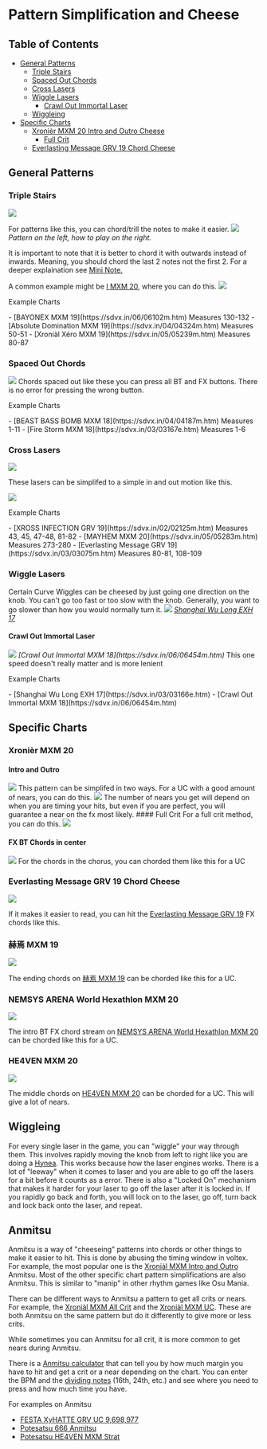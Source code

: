 
# Pattern Simplification and Cheese
## Table of Contents
- [General Patterns](#general-patterns)
  - [Triple Stairs](#triple-stairs)
  - [Spaced Out Chords](#spaced-out-chords)
  - [Cross Lasers](#cross-lasers)
  - [Wiggle Lasers](#wiggle-lasers)
    - [Crawl Out Immortal Laser](#crawl-out-immortal-laser)
  - [Wiggleing](#wiggleing)
- [Specific Charts](#specific-charts)
  - [Xronièr MXM 20 Intro and Outro Cheese](#xronièr-mxm-20-intro-and-outro-cheese)
    - [Full Crit](#full-crit)
  - [Everlasting Message GRV 19 Chord Cheese](#everlasting-message-grv-19-chord-cheese)

## General Patterns

### Triple Stairs
<Image src="/guides/specific-pattern-cheese/triples.png"/>

For patterns like this, you can chord/trill the notes to make it easier.
<Image src="/guides/specific-pattern-cheese/chordtriple.png"/>
<em className="flex justify-center">Pattern on the left, how to play on the right.</em>

It is important to note that it is better to chord it with outwards instead of inwards. Meaning, you should chord the last 2 notes not the first 2. For a deeper explaination see [Mini Note.](https://note.com/mini208/n/n3d77e9743e68)

A common example might be [I MXM 20](https://sdvx.in/04/04238m.htm), where you can do this.
<Image src="/guides/specific-pattern-cheese/Icheese.png"/>

<p className="text-lg font-bold">Example Charts</p>
- [BAYONEX MXM 19](https://sdvx.in/06/06102m.htm) Measures 130-132
- [Absolute Domination MXM 19](https://sdvx.in/04/04324m.htm) Measures 50-51
- [Xroniàl Xéro MXM 19](https://sdvx.in/05/05239m.htm) Measures 80-87


### Spaced Out Chords
<Image src="/guides/specific-pattern-cheese/space_chords.png"/>
Chords spaced out like these you can press all BT and FX buttons. There is no error for pressing the wrong button.

<p className="text-lg font-bold">Example Charts</p>
- [BEAST BASS BOMB MXM 18](https://sdvx.in/04/04187m.htm) Measures 1-11
- [Fire Storm MXM 18](https://sdvx.in/03/03167e.htm) Measures 1-6

### Cross Lasers
<Image src="/guides/specific-pattern-cheese/crosslasers.png"/>

These lasers can be simplifed to a simple in and out motion like this.

<Image src="/guides/specific-pattern-cheese/lasersimplification.png"/>

<p className="text-lg font-bold">Example Charts</p>
- [XROSS INFECTION GRV 19](https://sdvx.in/02/02125m.htm) Measures 43, 45, 47-48, 81-82
- [MAYHEM MXM 20](https://sdvx.in/05/05283m.htm) Measures 273-280
- [Everlasting Message GRV 19](https://sdvx.in/03/03075m.htm) Measures 80-81, 108-109

### Wiggle Lasers
Certain Curve Wiggles can be cheesed by just going one direction on the knob. You can't go too fast or too slow with the knob. Generally, you want to go slower than how you would normally turn it.
<Image src="/guides/specific-pattern-cheese/shanghaiwiggle.png"/>
<em className="flex justify-center">[Shanghai Wu Long EXH 17](https://sdvx.in/03/03166e.htm)</em>


#### Crawl Out Immortal Laser
<Image src="/guides/specific-pattern-cheese/crawl_out_immortal_wiggle.png"/>
<em className="flex justify-center">[Crawl Out Immortal MXM 18](https://sdvx.in/06/06454m.htm)</em>
This one speed doesn't really matter and is more lenient

<p className="text-lg font-bold mt-5">Example Charts</p>
- [Shanghai Wu Long EXH 17](https://sdvx.in/03/03166e.htm)
- [Crawl Out Immortal MXM 18](https://sdvx.in/06/06454m.htm)


## Specific Charts

### Xronièr MXM 20 

#### Intro and Outro
<Image src="/guides/specific-pattern-cheese/xronier.png"/>
This pattern can be simplifed in two ways. For a UC with a good amount of nears, you can do this.
<Image src="/guides/specific-pattern-cheese/xronier_uc_cheese.png"/>
The number of nears you get will depend on when you are timing your hits, but even if you are perfect, you will guarantee a near on the fx most likely.
#### Full Crit
For a full crit method, you can do this.
<Image src="/guides/specific-pattern-cheese/xronier_PUC_cheese.png"/>

#### FX BT Chords in center
<Image src="/guides/specific-pattern-cheese/xronierchords.png"/>
For the chords in the chorus, you can chorded them like this for a UC

### Everlasting Message GRV 19 Chord Cheese
<Image src="/guides/specific-pattern-cheese/everlastingmessage_chord.png"/>

If it makes it easier to read, you can hit the [Everlasting Message GRV 19](https://sdvx.in/03/03075m.htm) FX chords like this.

### 赫焉 MXM 19
<Image src="/guides/specific-pattern-cheese/kakuen.png"/>

The ending chords on [赫焉 MXM 19](https://sdvx.in/06/06254m.htm) can be chorded like this for a UC.

### NEMSYS ARENA World Hexathlon MXM 20
<Image src="/guides/specific-pattern-cheese/hexathlon.png"/>

The intro BT FX chord stream on [NEMSYS ARENA World Hexathlon MXM 20](https://sdvx.in/06/06458m.htm) can be chorded like this for a UC.

### HE4VEN MXM 20
<Image src="/guides/specific-pattern-cheese/HE4VEN.png"/>

The middle chords on [HE4VEN MXM 20](https://sdvx.in/04/04052m.htm) can be chorded for a UC. This will give a lot of nears.

## Wiggleing
For every single laser in the game, you can "wiggle" your way through them. This involves rapidly moving the knob from left to right like you are doing a [Hynea](/terminology/patterns#hyena). 
This works because how the laser engines works. There is a lot of "leeway" when
it comes to laser and you are able to go off the lasers for a bit before it
counts as a error. There is also a "Locked On" mechanism that makes it harder
for your laser to go off the laser after it is locked in. If you rapidly go back
and forth, you will lock on to the laser, go off, turn back and lock back onto the laser, and repeat. 

## Anmitsu 
Anmitsu is a way of "cheeseing" patterns into chords or other things to make it
easier to hit. This is done by abusing the timing window in voltex. For example,
the most popular one is the [Xroniàl MXM Intro and Outro](#intro-and-outro)
Anmitsu. Most of the other specific chart pattern simplifications are also
Anmitsu. This is similar to "manip" in other rhythm games like Osu Mania. 

There can be different ways to Anmitsu a pattern to get all crits or nears.
For example, the [Xroniàl MXM All Crit](#all-crit) and the [Xroniàl MXM
UC](#intro-and-outro). These are both Anmitsu on the same pattern but do it
differently to give more or less crits.

While sometimes you can Anmitsu for all crit, it is more common to get nears during Anmitsu.

There is a [Anmitsu calculator](https://kattrxvjxxde.github.io/an32_checker/)
that can tell you by how much margin you have to hit and get a crit or a near
depending on the chart. You can enter the BPM and the [dividing
notes](/terminology/termsandvocab#n-th-notes) (16th, 24th, etc.) and see where
you need to press and how much time you have.

For examples on Anmitsu
- [FESTA XyHATTE GRV UC 9,698,977](https://www.youtube.com/watch?v=8H46h80BM3s)
- [Potesatsu 666 Anmitsu](https://www.youtube.com/v/4x6YfihK-kM)
- [Potesatsu HE4VEN MXM Strat](https://www.youtube.com/v/6Fi7JvybLuY)
